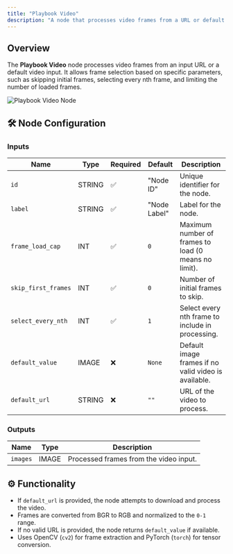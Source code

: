 ```yaml
---
title: "Playbook Video"
description: "A node that processes video frames from a URL or default input."
---
```


## Overview

The **Playbook Video** node processes video frames from an input URL or a default video input. It allows frame selection based on specific parameters, such as skipping initial frames, selecting every nth frame, and limiting the number of loaded frames.

![](../../images/ComfyUI/playbook_video.png "Playbook Video Node")

## 🛠️ Node Configuration

### **Inputs**
| Name            | Type    | Required | Default        | Description                          |
|----------------|--------|----------|----------------|--------------------------------------|
| `id`          | STRING | ✅        | "Node ID"      | Unique identifier for the node. |
| `label`       | STRING | ✅        | "Node Label"   | Label for the node. |
| `frame_load_cap` | INT    | ✅        | `0`            | Maximum number of frames to load (0 means no limit). |
| `skip_first_frames` | INT    | ✅        | `0`            | Number of initial frames to skip. |
| `select_every_nth` | INT    | ✅        | `1`            | Select every nth frame to include in processing. |
| `default_value` | IMAGE  | ❌        | `None`         | Default image frames if no valid video is available. |
| `default_url` | STRING  | ❌        | `""`           | URL of the video to process. |

### **Outputs**
| Name     | Type  | Description                        |
|----------|------|------------------------------------|
| `images` | IMAGE  | Processed frames from the video input. |

## ⚙️ Functionality

- If `default_url` is provided, the node attempts to download and process the video.
- Frames are converted from BGR to RGB and normalized to the `0-1` range.
- If no valid URL is provided, the node returns `default_value` if available.
- Uses OpenCV (`cv2`) for frame extraction and PyTorch (`torch`) for tensor conversion.
